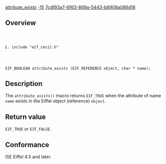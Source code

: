 [[Property:title|attribute_exists]]
[[Property:weight|-15]]
[[Property:uuid|7cdf93a7-6f63-869a-5443-b8908a086d18]]
==Overview==
<code lang="text">
#include "eif_cecil.h"

EIF_BOOLEAN attribute_exists (EIF_REFERENCE object, char * name);
</code>

==Description==
The <code lang="text">attribute_exists()</code> macro returns <code lang="text">EIF_TRUE</code> when the attribute of name <code lang="text">name</code> exists in the Eiffel object (reference) <code lang="text">object</code>. 
==Return value==
<code lang="text">EIF_TRUE</code> or <code lang="text">EIF_FALSE</code>. 
==Conformance==
ISE Eiffel 4.5 and later. 


{{SeeAlso|<br/>[[Reference for `eif_attribute']]  }}




